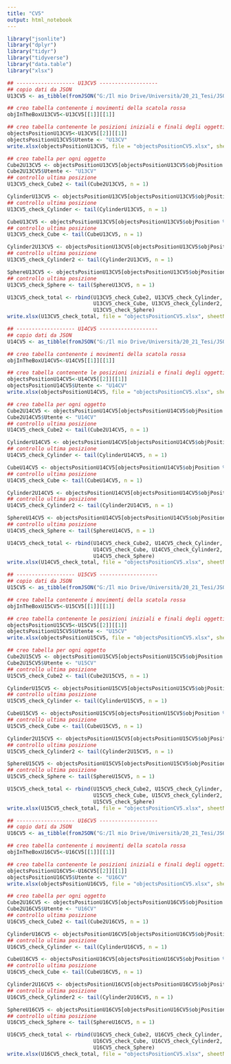 ```yaml
---
title: "CV5"
output: html_notebook
---
```

```r
library("jsonlite")
library("dplyr")
library("tidyr")
library("tidyverse")
library("data.table")
library("xlsx")
```

```r
## ------------------- U13CV5 -------------------
## copio dati da JSON
U13CV5 <- as_tibble(fromJSON("G:/Il mio Drive/Università/20_21_Tesi/JSON/CV/HapticMemorySequenceLog_2021_11_08_10_56_52_U13.json"))

## creo tabella contenente i movimenti della scatola rossa
objInTheBoxU13CV5<-U13CV5[[1]][[1]]

## creo tabella contenente le posizioni iniziali e finali degli oggetti
objectsPositionU13CV5<-U13CV5[[2]][[1]]
objectsPositionU13CV5$Utente <- "U13CV"
write.xlsx(objectsPositionU13CV5, file = "objectsPositionCV5.xlsx", sheetName="objectsPositionU13CV5", append=TRUE)

## creo tabella per ogni oggetto
Cube2U13CV5 <- objectsPositionU13CV5[objectsPositionU13CV5$objPosition %like% "Cube2", ]
Cube2U13CV5$Utente <- "U13CV"
## controllo ultima posizione
U13CV5_check_Cube2 <- tail(Cube2U13CV5, n = 1)

CylinderU13CV5 <- objectsPositionU13CV5[objectsPositionU13CV5$objPosition %like% "Cylinder", ]
## controllo ultima posizione
U13CV5_check_Cylinder <- tail(CylinderU13CV5, n = 1)

CubeU13CV5 <- objectsPositionU13CV5[objectsPositionU13CV5$objPosition %like% "Cube", ]
## controllo ultima posizione
U13CV5_check_Cube <- tail(CubeU13CV5, n = 1)

Cylinder2U13CV5 <- objectsPositionU13CV5[objectsPositionU13CV5$objPosition %like% "Cylinder2", ]
## controllo ultima posizione
U13CV5_check_Cylinder2 <- tail(Cylinder2U13CV5, n = 1)

SphereU13CV5 <- objectsPositionU13CV5[objectsPositionU13CV5$objPosition %like% "Sphere", ]
## controllo ultima posizione
U13CV5_check_Sphere <- tail(SphereU13CV5, n = 1)

U13CV5_check_total <- rbind(U13CV5_check_Cube2, U13CV5_check_Cylinder,
                            U13CV5_check_Cube, U13CV5_check_Cylinder2,
                            U13CV5_check_Sphere)
write.xlsx(U13CV5_check_total, file = "objectsPositionCV5.xlsx", sheetName="U13CV5_check_total", append=TRUE)
```


```r
## ------------------- U14CV5 -------------------
## copio dati da JSON
U14CV5 <- as_tibble(fromJSON("G:/Il mio Drive/Università/20_21_Tesi/JSON/CV/HapticMemorySequenceLog_2021_11_08_11_48_12_U14.json"))

## creo tabella contenente i movimenti della scatola rossa
objInTheBoxU14CV5<-U14CV5[[1]][[1]]

## creo tabella contenente le posizioni iniziali e finali degli oggetti
objectsPositionU14CV5<-U14CV5[[2]][[1]]
objectsPositionU14CV5$Utente <- "U14CV"
write.xlsx(objectsPositionU14CV5, file = "objectsPositionCV5.xlsx", sheetName="objectsPositionU14CV5", append=TRUE)

## creo tabella per ogni oggetto
Cube2U14CV5 <- objectsPositionU14CV5[objectsPositionU14CV5$objPosition %like% "Cube2", ]
Cube2U14CV5$Utente <- "U14CV"
## controllo ultima posizione
U14CV5_check_Cube2 <- tail(Cube2U14CV5, n = 1)

CylinderU14CV5 <- objectsPositionU14CV5[objectsPositionU14CV5$objPosition %like% "Cylinder", ]
## controllo ultima posizione
U14CV5_check_Cylinder <- tail(CylinderU14CV5, n = 1)

CubeU14CV5 <- objectsPositionU14CV5[objectsPositionU14CV5$objPosition %like% "Cube", ]
## controllo ultima posizione
U14CV5_check_Cube <- tail(CubeU14CV5, n = 1)

Cylinder2U14CV5 <- objectsPositionU14CV5[objectsPositionU14CV5$objPosition %like% "Cylinder2", ]
## controllo ultima posizione
U14CV5_check_Cylinder2 <- tail(Cylinder2U14CV5, n = 1)

SphereU14CV5 <- objectsPositionU14CV5[objectsPositionU14CV5$objPosition %like% "Sphere", ]
## controllo ultima posizione
U14CV5_check_Sphere <- tail(SphereU14CV5, n = 1)

U14CV5_check_total <- rbind(U14CV5_check_Cube2, U14CV5_check_Cylinder,
                            U14CV5_check_Cube, U14CV5_check_Cylinder2,
                            U14CV5_check_Sphere)
write.xlsx(U14CV5_check_total, file = "objectsPositionCV5.xlsx", sheetName="U14CV5_check_total", append=TRUE)
```


```r
## ------------------- U15CV5 -------------------
## copio dati da JSON
U15CV5 <- as_tibble(fromJSON("G:/Il mio Drive/Università/20_21_Tesi/JSON/CV/HapticMemorySequenceLog_2021_11_08_15_18_55_U15.json"))

## creo tabella contenente i movimenti della scatola rossa
objInTheBoxU15CV5<-U15CV5[[1]][[1]]

## creo tabella contenente le posizioni iniziali e finali degli oggetti
objectsPositionU15CV5<-U15CV5[[2]][[1]]
objectsPositionU15CV5$Utente <- "U15CV"
write.xlsx(objectsPositionU15CV5, file = "objectsPositionCV5.xlsx", sheetName="objectsPositionU15CV5", append=TRUE)

## creo tabella per ogni oggetto
Cube2U15CV5 <- objectsPositionU15CV5[objectsPositionU15CV5$objPosition %like% "Cube2", ]
Cube2U15CV5$Utente <- "U15CV"
## controllo ultima posizione
U15CV5_check_Cube2 <- tail(Cube2U15CV5, n = 1)

CylinderU15CV5 <- objectsPositionU15CV5[objectsPositionU15CV5$objPosition %like% "Cylinder", ]
## controllo ultima posizione
U15CV5_check_Cylinder <- tail(CylinderU15CV5, n = 1)

CubeU15CV5 <- objectsPositionU15CV5[objectsPositionU15CV5$objPosition %like% "Cube", ]
## controllo ultima posizione
U15CV5_check_Cube <- tail(CubeU15CV5, n = 1)

Cylinder2U15CV5 <- objectsPositionU15CV5[objectsPositionU15CV5$objPosition %like% "Cylinder2", ]
## controllo ultima posizione
U15CV5_check_Cylinder2 <- tail(Cylinder2U15CV5, n = 1)

SphereU15CV5 <- objectsPositionU15CV5[objectsPositionU15CV5$objPosition %like% "Sphere", ]
## controllo ultima posizione
U15CV5_check_Sphere <- tail(SphereU15CV5, n = 1)

U15CV5_check_total <- rbind(U15CV5_check_Cube2, U15CV5_check_Cylinder,
                            U15CV5_check_Cube, U15CV5_check_Cylinder2,
                            U15CV5_check_Sphere)
write.xlsx(U15CV5_check_total, file = "objectsPositionCV5.xlsx", sheetName="U15CV5_check_total", append=TRUE)
```

```r
## ------------------- U16CV5 -------------------
## copio dati da JSON
U16CV5 <- as_tibble(fromJSON("G:/Il mio Drive/Università/20_21_Tesi/JSON/CV/HapticMemorySequenceLog_2021_11_08_16_31_09_U16.json"))

## creo tabella contenente i movimenti della scatola rossa
objInTheBoxU16CV5<-U16CV5[[1]][[1]]

## creo tabella contenente le posizioni iniziali e finali degli oggetti
objectsPositionU16CV5<-U16CV5[[2]][[1]]
objectsPositionU16CV5$Utente <- "U16CV"
write.xlsx(objectsPositionU16CV5, file = "objectsPositionCV5.xlsx", sheetName="objectsPositionU16CV5", append=TRUE)

## creo tabella per ogni oggetto
Cube2U16CV5 <- objectsPositionU16CV5[objectsPositionU16CV5$objPosition %like% "Cube2", ]
Cube2U16CV5$Utente <- "U16CV"
## controllo ultima posizione
U16CV5_check_Cube2 <- tail(Cube2U16CV5, n = 1)

CylinderU16CV5 <- objectsPositionU16CV5[objectsPositionU16CV5$objPosition %like% "Cylinder", ]
## controllo ultima posizione
U16CV5_check_Cylinder <- tail(CylinderU16CV5, n = 1)

CubeU16CV5 <- objectsPositionU16CV5[objectsPositionU16CV5$objPosition %like% "Cube", ]
## controllo ultima posizione
U16CV5_check_Cube <- tail(CubeU16CV5, n = 1)

Cylinder2U16CV5 <- objectsPositionU16CV5[objectsPositionU16CV5$objPosition %like% "Cylinder2", ]
## controllo ultima posizione
U16CV5_check_Cylinder2 <- tail(Cylinder2U16CV5, n = 1)

SphereU16CV5 <- objectsPositionU16CV5[objectsPositionU16CV5$objPosition %like% "Sphere", ]
## controllo ultima posizione
U16CV5_check_Sphere <- tail(SphereU16CV5, n = 1)

U16CV5_check_total <- rbind(U16CV5_check_Cube2, U16CV5_check_Cylinder,
                            U16CV5_check_Cube, U16CV5_check_Cylinder2,
                            U16CV5_check_Sphere)
write.xlsx(U16CV5_check_total, file = "objectsPositionCV5.xlsx", sheetName="U16CV5_check_total", append=TRUE)
```
